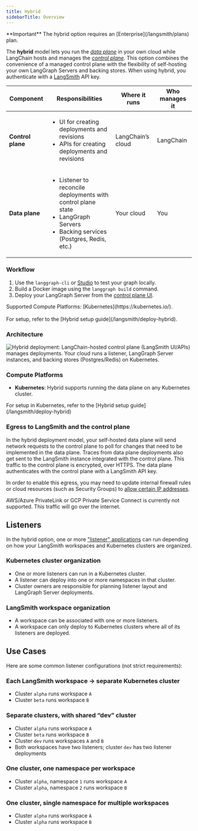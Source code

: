 ```yaml
---
title: Hybrid
sidebarTitle: Overview
---
```


<Info>
**Important**
The hybrid option requires an [Enterprise](/langsmith/plans) plan.
</Info>

The **hybrid** model lets you run the [_data plane_](/langsmith/data-plane) in your own cloud while LangChain hosts and manages the [_control plane_](/langsmith/control-plane). This option combines the convenience of a managed control plane with the flexibility of self-hosting your own LangGraph Servers and backing stores. When using hybrid, you authenticate with a [LangSmith](https://smith.langchain.com/) API key.

| Component      | Responsibilities | Where it runs | Who manages it |
|----------------|------------------|---------------|----------------|
| **Control plane** | <ul><li>UI for creating deployments and revisions</li><li>APIs for creating deployments and revisions</li></ul> | LangChain’s cloud | LangChain |
| **Data plane** | <ul><li>Listener to reconcile deployments with control plane state</li><li>LangGraph Servers</li><li>Backing services (Postgres, Redis, etc.)</li></ul> | Your cloud | You |

### Workflow

1. Use the `langgraph-cli` or [Studio](/langsmith/studio) to test your graph locally.
2. Build a Docker image using the `langgraph build` command.
3. Deploy your LangGraph Server from the [control plane UI](/langsmith/control-plane#control-plane-ui).

<Note>
Supported Compute Platforms: [Kubernetes](https://kubernetes.io/).<br></br>
For setup, refer to the [Hybrid setup guide](/langsmith/deploy-hybrid).
</Note>

### Architecture

![Hybrid deployment: LangChain-hosted control plane (LangSmith UI/APIs) manages deployments. Your cloud runs a listener, LangGraph Server instances, and backing stores (Postgres/Redis) on Kubernetes.](/langsmith/images/hybrid-architecture.png)

### Compute Platforms

- **Kubernetes**: Hybrid supports running the data plane on any Kubernetes cluster.

<Tip>
For setup in Kubernetes, refer to the [Hybrid setup guide](/langsmith/deploy-hybrid)
</Tip>

### Egress to LangSmith and the control plane

In the hybrid deployment model, your self-hosted data plane will send network requests to the control plane to poll for changes that need to be implemented in the data plane. Traces from data plane deployments also get sent to the LangSmith instance integrated with the control plane. This traffic to the control plane is encrypted, over HTTPS. The data plane authenticates with the control plane with a LangSmith API key.

In order to enable this egress, you may need to update internal firewall rules or cloud resources (such as Security Groups) to [allow certain IP addresses](/langsmith/cloud-architecture-and-scalability#ingress-into-langchain-saas).

<Warning>
AWS/Azure PrivateLink or GCP Private Service Connect is currently not supported. This traffic will go over the internet.
</Warning>

## Listeners

In the hybrid option, one or more ["listener" applications](/langsmith/data-plane#listener-application) can run depending on how your LangSmith workspaces and Kubernetes clusters are organized.

### Kubernetes cluster organization
- One or more listeners can run in a Kubernetes cluster.
- A listener can deploy into one or more namespaces in that cluster.
- Cluster owners are responsible for planning listener layout and LangGraph Server deployments.

### LangSmith workspace organization
- A workspace can be associated with one or more listeners.
- A workspace can only deploy to Kubernetes clusters where all of its listeners are deployed.

## Use Cases

Here are some common listener configurations (not strict requirements):

### Each LangSmith workspace → separate Kubernetes cluster
- Cluster `alpha` runs workspace `A`
- Cluster `beta` runs workspace `B`

### Separate clusters, with shared “dev” cluster
- Cluster `alpha` runs workspace `A`
- Cluster `beta` runs workspace `B`
- Cluster `dev` runs workspaces `A` and `B`
- Both workspaces have two listeners; cluster `dev` has two listener deployments

### One cluster, one namespace per workspace
- Cluster `alpha`, namespace `1` runs workspace `A`
- Cluster `alpha`, namespace `2` runs workspace `B`

### One cluster, single namespace for multiple workspaces
- Cluster `alpha` runs workspace `A`
- Cluster `alpha` runs workspace `B`
